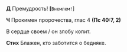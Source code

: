 **Д** Премудрость! **[**`Внемлем!`<R>]</R>

**Ч** Прокимен пророчества, глас 4 **(Пс 40:7, 2)**

В сердце своем / он злобу копит.

**Стих** Блажен, кто заботится о бедняке.
